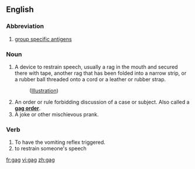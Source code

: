 ==English==
===Abbreviation===

#[[group specific antigens]]

===Noun===
#A device to restrain speech, usually a rag in the mouth and secured there with tape, another rag that has been folded into a narrow strip, or a rubber ball threaded onto a cord or a leather or rubber strap.
#:([[media:sp-t04.jpg|Illustration]])
#An order or rule forbidding discussion of a case or subject.  Also called a '''[[gag order]]'''.
#A joke or other mischievous prank.

===Verb===
#To have the vomiting reflex triggered.
#to restrain someone's speech

[[fr:gag]]
[[vi:gag]]
[[zh:gag]]